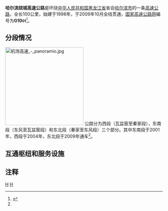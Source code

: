 {{重定向至此|G1001|高速铁路列车车次|武深高速动车组列车}}
{{中国高速公路信息框
| 编号 = G1001
| 名称 = 哈尔滨绕城高速公路
| 地圖 = 
| 路線簡稱 = 哈尔滨绕城
| 最近通車日期 = 
| 规划总里程 = 100
| 起點 = 环线
| 終點 = 环线
| 出口處數 = 11
| 服务区数 = 4
}}
'''哈尔滨绕城高速公路'''是环绕[[中华人民共和国|中华人民共和国]][[黑龙江省|黑龙江省]]省会[[哈尔滨市|哈尔滨市]]的一条[[高速公路|高速公路]]，全长100公里，始建于1998年，于2009年10月全线贯通，[[国家高速公路网|国家高速公路网]]编号为'''G10<small>01</small>'''<ref name="harbin232398">{{cite news|url=http://www.harbin.gov.cn/info/news/index/detail/232398.htm|title=哈尔滨绕城高速全线贯通|publisher=哈尔滨市人民政府|deadurl=yes|archiveurl=https://web.archive.org/web/20141101215738/http://www.harbin.gov.cn/info/news/index/detail/232398.htm|archivedate=2014-11-01|accessdate=2014-11-01}}</ref>。

==分段情况==
[[File:机场高速_-_panoramio.jpg|250px]]
公路分为西段（瓦盆窑至秦家段），东南段（东风至瓦盆窑段）和东北段（秦家至东风段）三个部分。其中东南段于2001年，西段于2004年，东北段于2009年通车<ref name="harbin232398" />。

== 互通枢纽和服务设施 ==
{{Start expwy exit box}}
{{Expwy exit group|{{China Expwy Name|G1001}}}}
{{Expwy exit item|type=EH|name=瓦盆窑|dist start=0/100|road connection={{China Expwy Name|G1}}<br />{{中国国道名|102|[[102国道|学府路]]}}|comment=}}
{{Expwy exit item|type=EH|name=机场高速互通<br />群力|dist start=14|road connection=哈尔滨机场高速<br />昆仑路<br />薛程路|comment=}}
{{Expwy exit item|type=R|name=[[松花江|松花江]]|dist start=30|road connection=|comment=}}
{{Expwy exit item|type=E|name=松北|dist start=36|road connection=世茂大道|comment=}}
{{Expwy exit item|type=S|name=松北|dist start=37|road connection=|comment=}}
{{Expwy exit item|type=EH|name=沙水湾|dist start=42|road connection={{China Expwy Name|G10}}<br />{{中国国道名|202|[[202国道|松北大道]]}}<br />{{中国国道名|301|[[301国道|万宝大道]]}}|comment=}}
{{Expwy exit item|type=H|name=荣昌|dist start=45|road connection={{China Expwy Name|G1111}}<br />{{China Expwy Name|G1211}}|comment=}}
{{Expwy exit item|type=S|name=松北|dist start=49|road connection=|comment=}}
{{Expwy exit item|type=E|name=哈肇|dist start=51|road connection={{中国国道名|222}}|comment=}}
{{Expwy exit item|type=R|name=[[松花江|松花江]]|dist start=58|road connection=|comment=}}
{{Expwy exit item|type=E|name=五星|dist start=64|road connection={{中国县道名|032}}|comment=}}
{{Expwy exit item|type=S|name=哈东|dist start=68|road connection=|comment=}}
{{Expwy exit item|type=U|name=天恒山隧道|dist start=69|road connection=|comment=}}
{{Expwy exit item|type=EH|name=哈东|dist start=72|road connection={{China Expwy Name|G1011}}<br />先锋路|comment=}}
{{Expwy exit item|type=E|name=长江路|dist start=74|road connection=长江路|comment=}}
{{Expwy exit item|type=E|name=成高子|dist start=79|road connection=公滨路<br /><s>哈成路</s>|comment=}}
{{Expwy exit item|type=H|name=泰能|dist start=89|road connection={{China Expwy Name|G10}}|comment=}}
{{Expwy exit item|type=S|name=泰能|dist start=90|road connection=|comment=}}
{{Expwy exit item|type=E|name=朝阳|dist start=96|road connection={{中国国道名|202|[[202国道|哈平路]]}}|comment=}}
{{End expwy exit box}}

== 注释 ==
{{reflist}}

{{中国国家高速公路网}}
{{黑龙江省高速公路}}

[[Category:黑龙江省高速公路|H]]
[[Category:中国国家高速公路网城市环线|H]]